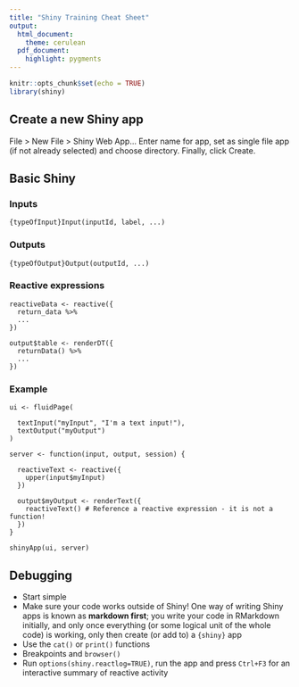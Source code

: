 ---
title: "Shiny Training Cheat Sheet"
output: 
  html_document: 
    theme: cerulean
  pdf_document: 
    highlight: pygments
---

```{r setup, include=FALSE}
knitr::opts_chunk$set(echo = TRUE)
library(shiny)
```

## Create a new Shiny app

File > New File > Shiny Web App...
Enter name for app, set as single file app (if not already selected) and choose directory.
Finally, click Create.

## Basic Shiny

### Inputs

```
{typeOfInput}Input(inputId, label, ...)
```

### Outputs

```
{typeOfOutput}Output(outputId, ...)
```

### Reactive expressions

```
reactiveData <- reactive({
  return_data %>%
  ...
})

output$table <- renderDT({
  returnData() %>%
  ...
})
```

### Example

```
ui <- fluidPage(
  
  textInput("myInput", "I'm a text input!"),
  textOutput("myOutput")
)

server <- function(input, output, session) {
  
  reactiveText <- reactive({
    upper(input$myInput)
  })
  
  output$myOutput <- renderText({
    reactiveText() # Reference a reactive expression - it is not a function!
  })
}

shinyApp(ui, server)
```

## Debugging

- Start simple
- Make sure your code works outside of Shiny! One way of writing Shiny apps is known as **markdown first**; you write your code in RMarkdown initially, and only once everything (or some logical unit of the whole code) is working, only then create (or add to) a `{shiny}` app
- Use the `cat()` or `print()` functions
- Breakpoints and `browser()`
- Run `options(shiny.reactlog=TRUE)`, run the app and press `Ctrl+F3` for an interactive summary of reactive activity

